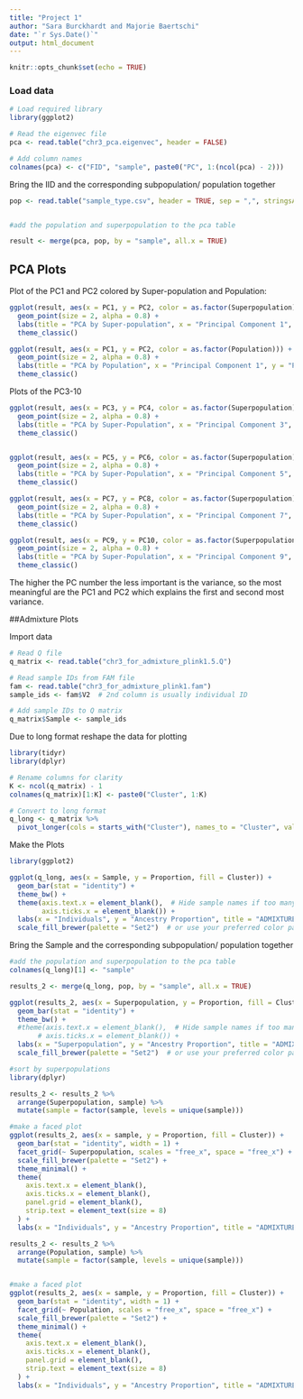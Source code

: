 ---
title: "Project 1"
author: "Sara Burckhardt and Majorie Baertschi"
date: "`r Sys.Date()`"
output: html_document
---

```{r setup, include=FALSE}
knitr::opts_chunk$set(echo = TRUE)
```

### Load data  

```{r}
# Load required library
library(ggplot2)

# Read the eigenvec file
pca <- read.table("chr3_pca.eigenvec", header = FALSE)

# Add column names
colnames(pca) <- c("FID", "sample", paste0("PC", 1:(ncol(pca) - 2)))


```
Bring the IID and the corresponding subpopulation/ population together 

```{r}
pop <- read.table("sample_type.csv", header = TRUE, sep = ",", stringsAsFactors = FALSE)


#add the population and superpopulation to the pca table 

result <- merge(pca, pop, by = "sample", all.x = TRUE)


```


## PCA Plots
Plot of the PC1 and PC2 colored by Super-population and Population:

```{r}
ggplot(result, aes(x = PC1, y = PC2, color = as.factor(Superpopulation))) +
  geom_point(size = 2, alpha = 0.8) +
  labs(title = "PCA by Super-population", x = "Principal Component 1", y = "Principal Component 2") +
  theme_classic()

```
```{r}
ggplot(result, aes(x = PC1, y = PC2, color = as.factor(Population))) +
  geom_point(size = 2, alpha = 0.8) +
  labs(title = "PCA by Population", x = "Principal Component 1", y = "Principal Component 2") +
  theme_classic()
```

Plots of the PC3-10 
```{r echo=FALSE}
ggplot(result, aes(x = PC3, y = PC4, color = as.factor(Superpopulation))) +
  geom_point(size = 2, alpha = 0.8) +
  labs(title = "PCA by Super-Population", x = "Principal Component 3", y = "Principal Component 4") +
  theme_classic()


ggplot(result, aes(x = PC5, y = PC6, color = as.factor(Superpopulation))) +
  geom_point(size = 2, alpha = 0.8) +
  labs(title = "PCA by Super-Population", x = "Principal Component 5", y = "Principal Component 6") +
  theme_classic()

ggplot(result, aes(x = PC7, y = PC8, color = as.factor(Superpopulation))) +
  geom_point(size = 2, alpha = 0.8) +
  labs(title = "PCA by Super-Population", x = "Principal Component 7", y = "Principal Component 8") +
  theme_classic()

ggplot(result, aes(x = PC9, y = PC10, color = as.factor(Superpopulation))) +
  geom_point(size = 2, alpha = 0.8) +
  labs(title = "PCA by Super-Population", x = "Principal Component 9", y = "Principal Component 10") +
  theme_classic()
```

The higher the PC number the less important is the variance, so the most meaningful are the PC1 and PC2 which explains the first and second most variance. 


##Admixture Plots

Import data 
```{r}
# Read Q file
q_matrix <- read.table("chr3_for_admixture_plink1.5.Q")

# Read sample IDs from FAM file
fam <- read.table("chr3_for_admixture_plink1.fam")
sample_ids <- fam$V2  # 2nd column is usually individual ID

# Add sample IDs to Q matrix
q_matrix$Sample <- sample_ids

```


Due to long format reshape the data for plotting
```{r}
library(tidyr)
library(dplyr)

# Rename columns for clarity
K <- ncol(q_matrix) - 1
colnames(q_matrix)[1:K] <- paste0("Cluster", 1:K)

# Convert to long format
q_long <- q_matrix %>%
  pivot_longer(cols = starts_with("Cluster"), names_to = "Cluster", values_to = "Proportion")

```

Make the Plots
```{r}
library(ggplot2)

ggplot(q_long, aes(x = Sample, y = Proportion, fill = Cluster)) +
  geom_bar(stat = "identity") +
  theme_bw() +
  theme(axis.text.x = element_blank(),  # Hide sample names if too many
        axis.ticks.x = element_blank()) +
  labs(x = "Individuals", y = "Ancestry Proportion", title = "ADMIXTURE Plot") +
  scale_fill_brewer(palette = "Set2")  # or use your preferred color palette

```


Bring the Sample and the corresponding subpopulation/ population together 

```{r}

#add the population and superpopulation to the pca table 
colnames(q_long)[1] <- "sample"

results_2 <- merge(q_long, pop, by = "sample", all.x = TRUE)
```


```{r}
ggplot(results_2, aes(x = Superpopulation, y = Proportion, fill = Cluster)) +
  geom_bar(stat = "identity") +
  theme_bw() +
  #theme(axis.text.x = element_blank(),  # Hide sample names if too many
       # axis.ticks.x = element_blank()) +
  labs(x = "Superpopulation", y = "Ancestry Proportion", title = "ADMIXTURE Plot") +
  scale_fill_brewer(palette = "Set2")  # or use your preferred color palette
```

```{r}
#sort by superpopulations
library(dplyr)

results_2 <- results_2 %>%
  arrange(Superpopulation, sample) %>%
  mutate(sample = factor(sample, levels = unique(sample)))

#make a faced plot
ggplot(results_2, aes(x = sample, y = Proportion, fill = Cluster)) +
  geom_bar(stat = "identity", width = 1) +
  facet_grid(~ Superpopulation, scales = "free_x", space = "free_x") +
  scale_fill_brewer(palette = "Set2") +
  theme_minimal() +
  theme(
    axis.text.x = element_blank(),
    axis.ticks.x = element_blank(),
    panel.grid = element_blank(),
    strip.text = element_text(size = 8)
  ) +
  labs(x = "Individuals", y = "Ancestry Proportion", title = "ADMIXTURE Plot by Population")


```
```{r fig.width=10, fig.height=4}
results_2 <- results_2 %>%
  arrange(Population, sample) %>%
  mutate(sample = factor(sample, levels = unique(sample)))


#make a faced plot
ggplot(results_2, aes(x = sample, y = Proportion, fill = Cluster)) +
  geom_bar(stat = "identity", width = 1) +
  facet_grid(~ Population, scales = "free_x", space = "free_x") +
  scale_fill_brewer(palette = "Set2") +
  theme_minimal() +
  theme(
    axis.text.x = element_blank(),
    axis.ticks.x = element_blank(),
    panel.grid = element_blank(),
    strip.text = element_text(size = 8)
  ) +
  labs(x = "Individuals", y = "Ancestry Proportion", title = "ADMIXTURE Plot by Population")
```

